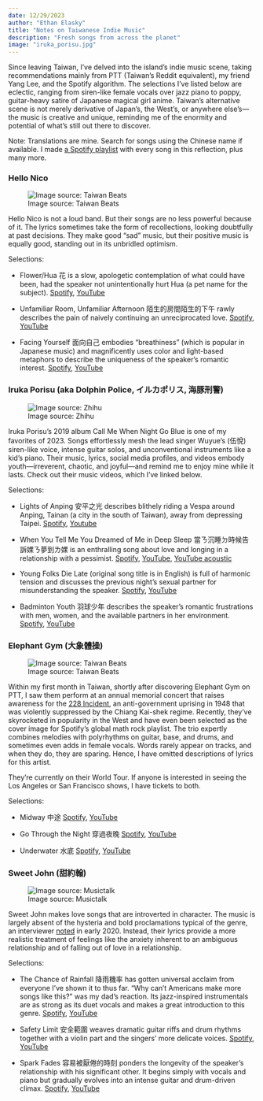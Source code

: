 ```yaml
---
date: 12/29/2023
author: "Ethan Elasky"
title: "Notes on Taiwanese Indie Music"
description: "Fresh songs from across the planet"
image: "iruka_porisu.jpg"
---
```


Since leaving Taiwan, I've delved into the island's indie music scene, taking recommendations mainly from PTT (Taiwan's Reddit equivalent), my friend Yang Lee, and the Spotify algorithm. The selections I've listed below are eclectic, ranging from siren-like female vocals over jazz piano to poppy, guitar-heavy satire of Japanese magical girl anime. Taiwan's alternative scene is not merely derivative of Japan's, the West's, or anywhere else's—the music is creative and unique, reminding me of the enormity and potential of what's still out there to discover.

Note: Translations are mine. Search for songs using the Chinese name if available. I made [a Spotify playlist](https://open.spotify.com/playlist/2GTvo88QMO0ohpefCClJI6?si=4d0fc99d1a444252) with every song in this reflection, plus many more.

### Hello Nico

![Image source: Taiwan Beats](https://taiwanbeats.tw/wp-content/uploads/2019/11/45292632_2028529947193786_2197073082701578240_o.jpg)

Hello Nico is not a loud band. But their songs are no less powerful because of it. The lyrics sometimes take the form of recollections, looking doubtfully at past decisions. They make good "sad" music, but their positive music is equally good, standing out in its unbridled optimism.

Selections:

- Flower/Hua 花 is a slow, apologetic contemplation of what could have been, had the speaker not unintentionally hurt Hua (a pet name for the subject). [Spotify](https://open.spotify.com/track/3wsrAPGfAsFOPwsU46l5Vm?si=9a68958947b24fbe), [YouTube](https://www.youtube.com/watch?v=BlblBvpVgjE)

- Unfamiliar Room, Unfamiliar Afternoon 陌生的房間陌生的下午 rawly describes the pain of naively continuing an unreciprocated love. [Spotify](https://open.spotify.com/track/31BGdCvAt3SNBzgtDbEqRg?si=a7b5d542e491472b), [YouTube](https://www.youtube.com/watch?v=UX8nRhZV-W0)

- Facing Yourself 面向自己 embodies "breathiness" (which is popular in Japanese music) and magnificently uses color and light-based metaphors to describe the uniqueness of the speaker's romantic interest. [Spotify](https://open.spotify.com/track/0JhpzFv4v5wVnu2rZCMn5h?si=83c4e1c3714142bb), [YouTube](https://m.youtube.com/watch?v=WX-9BoIuEUk&pp=ygUHI-iNkuiVqg%3D%3D)


### Iruka Porisu (aka Dolphin Police, イルカポリス, 海豚刑警)

![Image source: Zhihu](https://pica.zhimg.com/v2-2eaa033fb89741f7258a82d4dd609835_r.jpg?source=172ae18b)

Iruka Porisu's 2019 album Call Me When Night Go Blue is one of my favorites of 2023. Songs effortlessly mesh the lead singer Wuyue's (伍悅) siren-like voice, intense guitar solos, and unconventional instruments like a kid's piano. Their music, lyrics, social media profiles, and videos embody youth—irreverent, chaotic, and joyful—and remind me to enjoy mine while it lasts. Check out their music videos, which I've linked below.

Selections:

- Lights of Anping 安平之光 describes blithely riding a Vespa around Anping, Tainan (a city in the south of Taiwan), away from depressing Taipei. [Spotify](https://open.spotify.com/track/5vW8NkquQ1WgJUtyS7pwJx?si=35d1a9a8b5e5410e), [Youtube](https://youtu.be/ZrpZB8-VBD0?si=i67yOTFIXKyImhOV)

- When You Tell Me You Dreamed of Me in Deep Sleep 當ㄋ沉睡ㄉ時候告訴婐ㄋ夢到ㄌ婐 is an enthralling song about love and longing in a relationship with a pessimist. [Spotify](https://open.spotify.com/track/3zLdMtVS1ku6ACHDGy1oXi?si=49f9e896380b4810), [YouTube](https://www.youtube.com/watch?v=4v_qdAXu5p4), [YouTube acoustic](https://www.youtube.com/watch?v=hgt9UkQz6k8)

- Young Folks Die Late (original song title is in English) is full of harmonic tension and discusses the previous night's sexual partner for misunderstanding the speaker. [Spotify](https://open.spotify.com/track/4olMBqpE3xKbmgc4s2WOGl?si=cde8c30b53d84347), [YouTube](https://youtu.be/q8I0Ahl2y2c?si=EHAi2UMomAPkWDI_)

- Badminton Youth 羽球少年 describes the speaker's romantic frustrations with men, women, and the available partners in her environment. [Spotify](https://open.spotify.com/track/7rAMxhio3gkeUzn5HoUMmo?si=c265f9962485465d), [YouTube](https://www.youtube.com/watch?v=LRYSMEvOc0g)


### Elephant Gym (大象體操)

![Image source: Taiwan Beats](https://taiwanbeats.tw/wp-content/uploads/2021/11/IMG2875-768x512.jpeg)

Within my first month in Taiwan, shortly after discovering Elephant Gym on PTT, I saw them perform at an annual memorial concert that raises awareness for the [228 Incident](https://en.wikipedia.org/wiki/February_28_incident), an anti-government uprising in 1948 that was violently suppressed by the Chiang Kai-shek regime. Recently, they've skyrocketed in popularity in the West and have even been selected as the cover image for Spotify's global math rock playlist. The trio expertly combines melodies with polyrhythms on guitar, base, and drums, and sometimes even adds in female vocals. Words rarely appear on tracks, and when they do, they are sparing. Hence, I have omitted descriptions of lyrics for this artist.

They're currently on their World Tour. If anyone is interested in seeing the Los Angeles or San Francisco shows, I have tickets to both. 

Selections:

- Midway 中途 [Spotify](https://open.spotify.com/track/2Bt3eNSRuYmbrLETXSdnrQ?si=T8YYWyLMT1m49yPUnpWKKA&nd=1&dlsi=ebdb6c90ec4347ef), [YouTube](https://youtu.be/lIBGM7uYNfs?si=sM4v9DGttOfisL97)

- Go Through the Night 穿過夜晚 [Spotify](https://open.spotify.com/track/3BkWm5yGQ91hu1b9BHNbaz?si=CaJKD0fAQwe3wZYb7CFr4A&nd=1&dlsi=4ea7a485d32a42e8), [YouTube](https://youtu.be/-WGaDoOlHwo?si=cTo6zNh9FQI9Xi85)

- Underwater 水底 [Spotify](https://open.spotify.com/track/5kh9pDPnkZgp1birESwLRn?si=IXZxwr4fTmez6qung8pZtw&nd=1&dlsi=63f047fda2a54ad5), [YouTube](https://www.youtube.com/watch?v=jDDy-Vh55to)



###  Sweet John (甜約翰)

![Image source: Musictalk](https://static.wixstatic.com/media/2e9a39_dbd3566003094ef48600d4b4422780fb~mv2_d_5472_3648_s_4_2.jpg/v1/fill/w_1752,h_1142,al_c,q_90,usm_0.66_1.00_0.01/2e9a39_dbd3566003094ef48600d4b4422780fb~mv2_d_5472_3648_s_4_2.webp)

Sweet John makes love songs that are introverted in character. The music is largely absent of the hysteria and bold proclamations typical of the genre, an interviewer [noted](https://blog.pinkoi.com/tw/interviews/jq6mlq8h/) in early 2020. Instead, their lyrics provide a more realistic treatment of feelings like the anxiety inherent to an ambiguous relationship and of falling out of love in a relationship.

Selections:

- The Chance of Rainfall 降雨機率 has gotten universal acclaim from everyone I've shown it to thus far. "Why can't Americans make more songs like this?" was my dad's reaction. Its jazz-inspired instrumentals are as strong as its duet vocals and makes a great introduction to this genre. [Spotify](https://open.spotify.com/track/3OS5IhOdUFyXzhZvuNCjgN?si=6255da935ca5460e), [YouTube](https://www.youtube.com/watch?v=3UYOS8Pcsks)

- Safety Limit 安全範圍 weaves dramatic guitar riffs and drum rhythms together with a violin part and the singers' more delicate voices. [Spotify](https://open.spotify.com/track/0TMkc0N4NlnaEC6HlLPqpf?si=92098712a22540c1), [YouTube](https://www.youtube.com/watch?v=IhKMtzaAHxA)

- Spark Fades 容易被厭倦的時刻 ponders the longevity of the speaker's relationship with his significant other. It begins simply with vocals and piano but gradually evolves into an intense guitar and drum-driven climax. [Spotify](https://open.spotify.com/track/1LYdQTvJRRYlkj7hZq0VVT?si=8576b617473a4b07), [YouTube](https://www.youtube.com/watch?v=UuYiB4Inykc)
